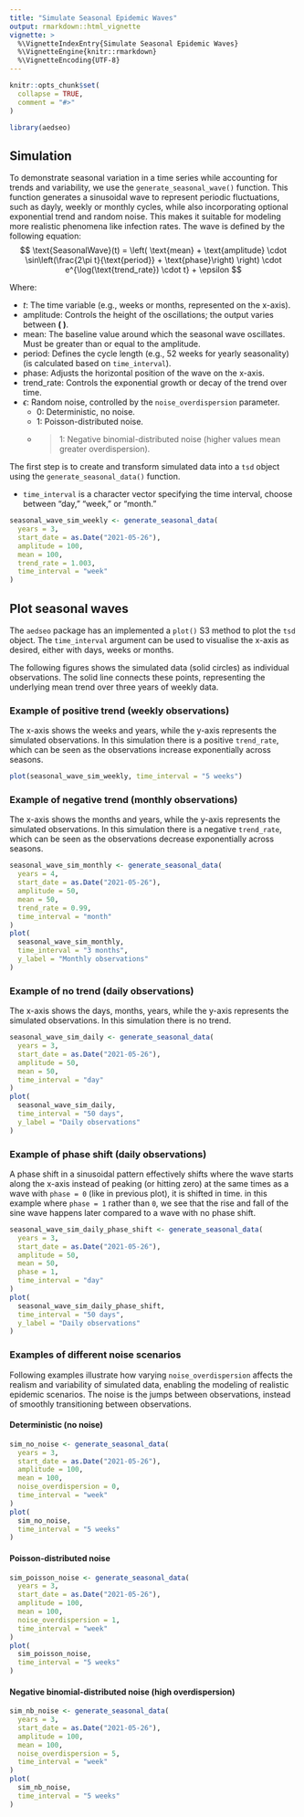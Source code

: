 ```yaml
---
title: "Simulate Seasonal Epidemic Waves"
output: rmarkdown::html_vignette
vignette: >
  %\VignetteIndexEntry{Simulate Seasonal Epidemic Waves}
  %\VignetteEngine{knitr::rmarkdown}
  %\VignetteEncoding{UTF-8}
---
```


```r
knitr::opts_chunk$set(
  collapse = TRUE,
  comment = "#>"
)
```

```r
library(aedseo)
```

## Simulation

To demonstrate seasonal variation in a time series while accounting for trends and variability, we use the
`generate_seasonal_wave()` function. This function generates a sinusoidal wave to represent periodic fluctuations,
such as dayly, weekly or monthly cycles, while also incorporating optional exponential trend and random noise.
This makes it suitable for modeling more realistic phenomena like infection rates.
The wave is defined by the following equation:
$$
\text{SeasonalWave}(t) =
\left( \text{mean} + \text{amplitude} \cdot \sin\left(\frac{2\pi t}{\text{period}} + \text{phase}\right) \right)
\cdot e^{\log(\text{trend_rate}) \cdot t} + \epsilon
$$

Where:

- $t$: The time variable (e.g., weeks or months, represented on the x-axis).
- $\text{amplitude}$: Controls the height of the oscillations; the output varies between **\( \text{mean} \pm \text{amplitude} \)**.
- $\text{mean}$: The baseline value around which the seasonal wave oscillates. Must be greater than or equal to the amplitude.
- $\text{period}$: Defines the cycle length (e.g., 52 weeks for yearly seasonality) (is calculated based on `time_interval`).
- $\text{phase}$: Adjusts the horizontal position of the wave on the x-axis.
- $\text{trend_rate}$: Controls the exponential growth or decay of the trend over time.
- $\epsilon$: Random noise, controlled by the `noise_overdispersion` parameter.
  - 0: Deterministic, no noise.
  - 1: Poisson-distributed noise.
  - >1: Negative binomial-distributed noise (higher values mean greater overdispersion).

The first step is to create and transform simulated data into a `tsd` object using the `generate_seasonal_data()` function.

- `time_interval` is a character vector specifying the time interval, choose between "day," "week," or "month."

```r
seasonal_wave_sim_weekly <- generate_seasonal_data(
  years = 3,
  start_date = as.Date("2021-05-26"),
  amplitude = 100,
  mean = 100,
  trend_rate = 1.003,
  time_interval = "week"
)
```

## Plot seasonal waves

The `aedseo` package has an implemented a `plot()` S3 method to plot the `tsd` object.
The `time_interval` argument can be used to visualise the x-axis as desired, either with days, weeks or months.

The following figures shows the simulated data (solid circles) as individual observations.
The solid line connects these points, representing the underlying mean trend over three years of weekly data.

### Example of positive trend (weekly observations)
The x-axis shows the weeks and years, while the y-axis represents the simulated observations.
In this simulation there is a positive `trend_rate`, which can be seen as the observations increase exponentially across seasons.

```r
plot(seasonal_wave_sim_weekly, time_interval = "5 weeks")
```


### Example of negative trend (monthly observations)
The x-axis shows the months and years, while the y-axis represents the simulated observations.
In this simulation there is a negative `trend_rate`, which can be seen as the observations decrease exponentially across seasons.
```r
seasonal_wave_sim_monthly <- generate_seasonal_data(
  years = 4,
  start_date = as.Date("2021-05-26"),
  amplitude = 50,
  mean = 50,
  trend_rate = 0.99,
  time_interval = "month"
)
plot(
  seasonal_wave_sim_monthly,
  time_interval = "3 months",
  y_label = "Monthly observations"
)
```

### Example of no trend (daily observations)
The x-axis shows the days, months, years, while the y-axis represents the simulated observations.
In this simulation there is no trend.
```r
seasonal_wave_sim_daily <- generate_seasonal_data(
  years = 3,
  start_date = as.Date("2021-05-26"),
  amplitude = 50,
  mean = 50,
  time_interval = "day"
)
plot(
  seasonal_wave_sim_daily,
  time_interval = "50 days",
  y_label = "Daily observations"
)
```

### Example of phase shift (daily observations)
A phase shift in a sinusoidal pattern effectively shifts where the wave starts along the x-axis instead of peaking
(or hitting zero) at the same times as a wave with `phase = 0` (like in previous plot), it is shifted in time.
in this example where `phase = 1` rather than `0`, we see that the rise and fall of the sine wave happens later
compared to a wave with no phase shift.
```r
seasonal_wave_sim_daily_phase_shift <- generate_seasonal_data(
  years = 3,
  start_date = as.Date("2021-05-26"),
  amplitude = 50,
  mean = 50,
  phase = 1,
  time_interval = "day"
)
plot(
  seasonal_wave_sim_daily_phase_shift,
  time_interval = "50 days",
  y_label = "Daily observations"
)
```

### Examples of different noise scenarios
Following examples illustrate how varying `noise_overdispersion` affects the realism and variability of simulated data,
enabling the modeling of realistic epidemic scenarios.
The noise is the jumps between observations, instead of smoothly transitioning between observations.

#### Deterministic (no noise)
```r
sim_no_noise <- generate_seasonal_data(
  years = 3,
  start_date = as.Date("2021-05-26"),
  amplitude = 100,
  mean = 100,
  noise_overdispersion = 0,
  time_interval = "week"
)
plot(
  sim_no_noise,
  time_interval = "5 weeks"
)
```

#### Poisson-distributed noise
```r
sim_poisson_noise <- generate_seasonal_data(
  years = 3,
  start_date = as.Date("2021-05-26"),
  amplitude = 100,
  mean = 100,
  noise_overdispersion = 1,
  time_interval = "week"
)
plot(
  sim_poisson_noise,
  time_interval = "5 weeks"
)
```

#### Negative binomial-distributed noise (high overdispersion)
```r
sim_nb_noise <- generate_seasonal_data(
  years = 3,
  start_date = as.Date("2021-05-26"),
  amplitude = 100,
  mean = 100,
  noise_overdispersion = 5,
  time_interval = "week"
)
plot(
  sim_nb_noise,
  time_interval = "5 weeks"
)
```
